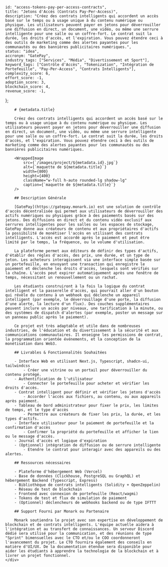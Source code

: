 
    
    id: "access-tokens-pay-per-access-contracts",
    title: "Jetons d'Accès (Contrats Pay-Per-Access)",
    description: "Créez des contrats intelligents qui accordent un accès basé sur le temps ou à usage unique à du contenu numérique ou physique. Les utilisateurs peuvent payer en jetons pour déverrouiller une diffusion en direct, un document, une vidéo, ou même une serrure intelligente pour une salle ou un coffre-fort. Le contrat suit la durée, les droits d'accès, et l'expiration. Vous pouvez étendre ceci à des outils de marketing comme des alertes payantes pour les communautés ou des bannières publicitaires numériques.",
    status: "idea",
    accronym: "GatePay",
    industry_tags: ["Services", "Média", "Divertissement et Sport"],
    keyword_tags: ["Contrôle d'Accès", "Tokenization", "Intégration de Portefeuille", "Pay-Per-Access", "Contrats Intelligents"],
    complexity_score: 6,
    effort_score: -1,
    adoption_score: 3,
    blockchain_score: 4,
    revenue_score: -1,
};

<div className="flex">
    <div className="hidden sticky top-0">
        <ProjectMetadata metadata={metadata} />
    </div>
    <div className="w-full">

        # {metadata.title}

        Créez des contrats intelligents qui accordent un accès basé sur le temps ou à usage unique à du contenu numérique ou physique. Les utilisateurs peuvent payer en jetons pour déverrouiller une diffusion en direct, un document, une vidéo, ou même une serrure intelligente pour une salle ou un coffre-fort. Le contrat suit la durée, les droits d'accès, et l'expiration. Vous pouvez étendre ceci à des outils de marketing comme des alertes payantes pour les communautés ou des bannières publicitaires numériques.

        <WrappedImage
            src={`/images/project/${metadata.id}.jpg`}
            alt={`maquette de ${metadata.title}`}
            width={800}
            height={400}
            className="w-full h-auto rounded-lg shadow-lg"
            caption={`maquette de ${metadata.title}`}
        />

        ## Description Générale

        [GatePay](https://gatepay.monark.io) est une solution de contrôle d'accès décentralisée qui permet aux utilisateurs de déverrouiller des actifs numériques ou physiques grâce à des paiements basés sur des jetons. Des diffusions en direct et du contenu vidéo exclusif aux serrures intelligentes pour les salles ou les espaces de stockage, GatePay donne aux créateurs de contenu et aux propriétaires d'actifs la possibilité de monétiser l'accès en utilisant des contrats intelligents. L'accès est accordé après le paiement et peut être limité par le temps, la fréquence, ou le volume d'utilisation.

        La plateforme permet aux éditeurs de définir des types d'actifs, d'établir des règles d'accès, des prix, une durée, et un type de jeton. Les acheteurs interagissent via une interface simple basée sur un portefeuille, en envoyant une transaction qui enregistre le paiement et déclenche les droits d'accès, lesquels sont vérifiés sur la chaîne. L'accès peut expirer automatiquement après une fenêtre de temps, nécessitant un renouvellement ou un rachat.

        Les étudiants construiront à la fois la logique du contrat intelligent et la passerelle d'accès, qui pourrait aller d'un bouton qui révèle du contenu à un webhook qui déclenche un appareil intelligent (par exemple, le déverrouillage d'une porte, la diffusion d'une alerte, la lecture d'un flux). Des couches supplémentaires peuvent inclure un accès par niveaux, une tarification à la minute, ou des systèmes de dispatch d'alertes (par exemple, poster un message sur un panneau public après le paiement).

        Ce projet est très adaptable et utile dans de nombreuses industries, de l'éducation et du divertissement à la sécurité et aux communications communautaires. Il enseigne les permissions de contrat, la programmation orientée événements, et la conception de la monétisation dans Web3.

        ## Livrables & Fonctionnalités Souhaitées

        - Interface Web en utilisant Next.js, Typescript, shadcn-ui, tailwindcss
            - Créer une vitrine ou un portail pour déverrouiller du contenu protégé.
        - Authentification de l'utilisateur 
            - Connecter le portefeuille pour acheter et vérifier les droits d'accès.
        - Contrat intelligent pour définir et vérifier les jetons d'accès
            - Accorder l'accès aux fichiers, au contenu, ou aux appareils après paiement.
        - Tableau de bord administrateur pour fixer le prix, les limites de temps, et le type d'accès
            - Permettre aux créateurs de fixer les prix, la durée, et les types d'actifs.
        - Interface utilisateur pour le paiement de portefeuille et la confirmation d'accès
            - Confirmer la propriété du portefeuille et afficher le lien ou le message d'accès.
        - Journal d'accès et logique d'expiration
        - (Optionnel) intégration de diffusion ou de serrure intelligente
            - Étendre le contrat pour interagir avec des appareils ou des alertes.

        ## Ressources nécessaires

        - Plateforme d'hébergement Web (Vercel)
        - Base de données (Clickhouse, PostgreSQL ou GraphQL) et hébergement Backend (Typescript, Express)
        - Bibliothèque de contrats intelligents (Solidity + OpenZeppelin)
        - Réseau de test de blockchain
        - Frontend avec connexion de portefeuille (React/wagmi)
        - Tokens de test et flux de simulation de paiement
        - (Optionnel) déclencheurs de webhooks backend ou de type IFTTT

        ## Support Fourni par Monark ou Partenaire

        Monark soutiendra le projet avec son expertise en développement de blockchain et de contrats intelligents. L'équipe actuelle aidera à l'intégration et au transfert de connaissances. Un serveur Discord dédié sera utilisé pour la communication, et des réunions de type "Sprint" bimensuelles avec le CTO et/ou le COO coordonneront l'avancement du projet. Le CTO fournira également des conseils en matière d'UI/UX. De la documentation étendue sera disponible pour aider les étudiants à apprendre la technologie de la blockchain et à livrer un projet fonctionnel.
    </div>
</div>